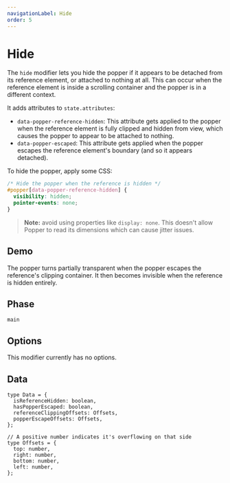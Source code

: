 ```yaml
---
navigationLabel: Hide
order: 5
---
```



# Hide

The `hide` modifier lets you hide the popper if it appears to be detached from
its reference element, or attached to nothing at all. This can occur when the
reference element is inside a scrolling container and the popper is in a
different context.

<x-ad />

It adds attributes to `state.attributes`:

- `data-popper-reference-hidden`: This attribute gets applied to the popper when
  the reference element is fully clipped and hidden from view, which causes the
  popper to appear to be attached to nothing.
- `data-popper-escaped`: This attribute gets applied when the popper escapes the
  reference element's boundary (and so it appears detached).

To hide the popper, apply some CSS:

```css
/* Hide the popper when the reference is hidden */
#popper[data-popper-reference-hidden] {
  visibility: hidden;
  pointer-events: none;
}
```

> **Note:** avoid using properties like `display: none`. This doesn't allow
> Popper to read its dimensions which can cause jitter issues.

## Demo

The popper turns partially transparent when the popper escapes the reference's
clipping container. It then becomes invisible when the reference is hidden
entirely.

<HideDemo />

## Phase

`main`

## Options

This modifier currently has no options.

## Data

```flow
type Data = {
  isReferenceHidden: boolean,
  hasPopperEscaped: boolean,
  referenceClippingOffsets: Offsets,
  popperEscapeOffsets: Offsets,
};

// A positive number indicates it's overflowing on that side
type Offsets = {
  top: number,
  right: number,
  bottom: number,
  left: number,
};
```
